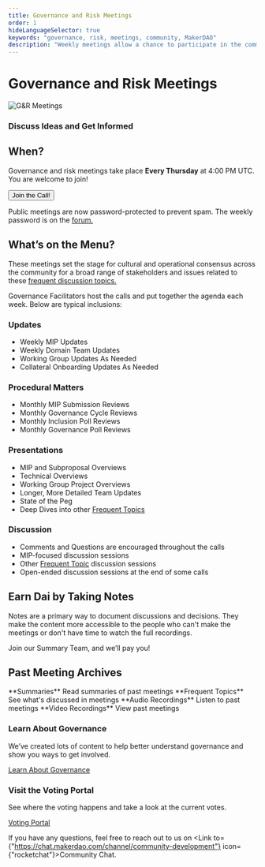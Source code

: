 ```yaml
---
title: Governance and Risk Meetings
order: 1
hideLanguageSelector: true
keywords: "governance, risk, meetings, community, MakerDAO"
description: "Weekly meetings allow a chance to participate in the community and help shape the future of Maker."
---
```


# Governance and Risk Meetings

<InfoBlock>

![G&R Meetings](/images/governance-meeting-call-8-20-2020.png)

<Box>

### Discuss Ideas and Get Informed

</Box>

</InfoBlock>

## When?

Governance and risk meetings take place **Every Thursday** at 4:00 PM UTC.
You are welcome to join!

<Button to="https://zoom.us/j/697074715"> Join the Call! </Button>

<Callout icon="warning">

Public meetings are now password-protected to prevent spam. The weekly password is on the [forum.](https://forum.makerdao.com/c/governance/gnr)

</Callout>

## What’s on the Menu?

These meetings set the stage for cultural and operational consensus across the community for a broad range of stakeholders and issues related to these [frequent discussion topics.](https://community-development.makerdao.com/governance/common-topics)

Governance Facilitators host the calls and put together the agenda each week. Below are typical inclusions:

<Tout>
<Box>

### Updates

- Weekly MIP Updates
- Weekly Domain Team Updates
- Working Group Updates As Needed
- Collateral Onboarding Updates As Needed

</Box>

<Box>

### Procedural Matters

- Monthly MIP Submission Reviews
- Monthly Governance Cycle Reviews
- Monthly Inclusion Poll Reviews
- Monthly Governance Poll Reviews

</Box>

</Tout>

<Tout>

<Box>

### Presentations

- MIP and Subproposal Overviews
- Technical Overviews
- Working Group Project Overviews
- Longer, More Detailed Team Updates
- State of the Peg
- Deep Dives into other [Frequent Topics](https://community-development.makerdao.com/governance/common-topics)

</Box>

<Box>

### Discussion

- Comments and Questions are encouraged throughout the calls
- MIP-focused discussion sessions
- Other [Frequent Topic](https://community-development.makerdao.com/governance/common-topics) discussion sessions
- Open-ended discussion sessions at the end of some calls

</Box>

</Tout>

## Earn Dai by Taking Notes

Notes are a primary  way to document discussions and decisions. They make the content more accessible to the people who can't make the meetings or don't have time to watch the full recordings.

<Link to="/work_with_us/governance_and_risk_meetings/take-notes/">Join our Summary Team, and we’ll pay you!</Link>


## Past Meeting Archives

<List>

<Link to="https://community-development.makerdao.com/governance/governance-and-risk-meetings/summaries"> **Summaries** Read summaries of past meetings </Link>

<Link to="https://community-development.makerdao.com/"> **Frequent Topics** See what's discussed in meetings </Link>

<Link to="https://community-development.makerdao.com/governance/common-topics"> **Audio Recordings** Listen to past meetings </Link>

<Link to="https://www.youtube.com/playlist?list=PLLzkWCj8ywWNq5-90-Id6VPSsrk4OWVan"> **Video Recordings** View past meetings </Link>

</List>



<Column>

<Box>

### Learn About Governance

We’ve created lots of content to help better understand governance and show you ways to get involved.

[Learn About Governance](/learn/governance/)

</Box>

<Box>

### Visit the Voting Portal

See where the voting happens and take a look at the current votes.

[Voting Portal](https://vote.makerdao.com/)

</Box>

</Column>

<Callout icon="question_o">

If you have any questions, feel free to reach out to us on <Link to={"https://chat.makerdao.com/channel/community-development"} icon={"rocketchat"}>Community Chat.</Link>

</Callout>
